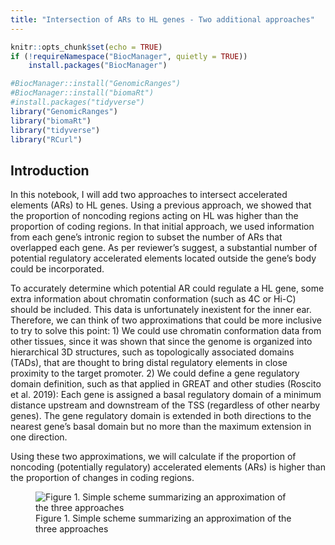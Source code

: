```yaml
---
title: "Intersection of ARs to HL genes - Two additional approaches"
---
```


```r
knitr::opts_chunk$set(echo = TRUE)
if (!requireNamespace("BiocManager", quietly = TRUE))
    install.packages("BiocManager")

#BiocManager::install("GenomicRanges")
#BiocManager::install("biomaRt")
#install.packages("tidyverse")
library("GenomicRanges")
library("biomaRt")
library("tidyverse")
library("RCurl")
```

## Introduction

In this notebook, I will add two approaches to intersect accelerated elements (ARs) to HL genes. Using a previous approach, we showed that the proportion of noncoding regions acting on HL was higher than the proportion of coding regions. In that initial approach, we used information from each gene's intronic region to subset the number of ARs that overlapped each gene. As per reviewer's suggest, a substantial number of potential regulatory accelerated elements located outside the gene's body could be incorporated.

To accurately determine which potential AR could regulate a HL gene, some extra information about chromatin conformation (such as 4C or Hi-C) should be included. This data is unfortunately inexistent for the inner ear. Therefore, we can think of two approximations that could be more inclusive to try to solve this point:
1) We could use chromatin conformation data from other tissues, since it was shown that since the genome is organized into hierarchical 3D structures, such as topologically associated domains (TADs),  that  are  thought  to  bring distal  regulatory  elements  in  close  proximity  to  the  target promoter.
2) We could define a gene regulatory domain definition, such as that applied in GREAT and other studies (Roscito et al. 2019): Each gene is assigned a basal regulatory domain of a minimum distance upstream and downstream of the TSS (regardless of other nearby genes). The gene regulatory domain is extended in both directions to the nearest gene's basal domain but no more than the maximum extension in one direction.

Using these two approximations, we will calculate if the proportion of noncoding (potentially regulatory) accelerated elements (ARs) is higher than the proportion of changes in coding regions. 

![Figure 1. Simple scheme summarizing an approximation of the three approaches](associations.jpg)

